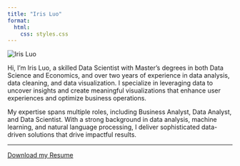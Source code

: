 ```yaml
---
title: "Iris Luo"
format: 
  html:
    css: styles.css
---
```


<div class="container">
  <img src="img/headshot.jpg" alt="Iris Luo" />
</div>

Hi, I’m Iris Luo, a skilled Data Scientist with Master’s degrees in both Data Science and Economics, and over two years of experience in data analysis, data cleaning, and data visualization. I specialize in leveraging data to uncover insights and create meaningful visualizations that enhance user experiences and optimize business operations.

My expertise spans multiple roles, including Business Analyst, Data Analyst, and Data Scientist. With a strong background in data analysis, machine learning, and natural language processing, I deliver sophisticated data-driven solutions that drive impactful results.

---

[Download my Resume](resume.pdf)
